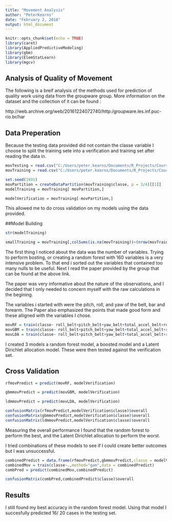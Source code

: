 ---
title: "Movement Analysis"
author: "PeterKearns"
date: "February 2, 2018"
output: html_document
---

```{r setup, include=FALSE}
knitr::opts_chunk$set(echo = TRUE)
library(caret)
library(AppliedPredictiveModeling)
library(gbm)
library(ElemStatLearn)
library(mgcv)
```

## Analysis of Quality of Movement

The following is a breif analysis of the methods used for prediction of quality work using data from the groupware group.  More information on the dataset and the collection of it can be found : 

http://web.archive.org/web/20161224072740/http:/groupware.les.inf.puc-rio.br/har

## Data Preperation

Because the testing data provided did not contain the classe variable I choose to split the training sete into a verification and training set after reading the data in.
```{r dataPrep}
movTesting = read.csv("C:/Users/peter.kearns/Documents/R_Projects/Coursera/data/pml-testing.csv")
movTraining = read.csv("C:/Users/peter.kearns/Documents/R_Projects/Coursera/data/pml-training.csv")

set.seed(1991)
movPartition = createDataPartition(movTraining$classe, p = 3/4)[[1]]
modelTraining = movTraining[ movPartition,]

modelVerification = movTraining[-movPartition,]
```
This allowed me to do cross validation on my models using the data provided.


##Model Building

```{r modeling}
str(modelTraining)

smallTraining = movTraining[,colSums(is.na(movTraining))<(nrow(movTraining)/2)]
```
The first thing I noticed about the data was the number of variables.  Trying to perform bosting, or creating a random forest with 160 variables is a very intensive problem.  To that end i sorted out the variables that contained too many nulls to be useful.  Next I read the paper provided by the group that can be found at the above link.  

The paper was very informative about the nature of the observations, and I decided that I only needed to concern myself with the raw calculations in the begining.  

The variables i started with were the pitch, roll, and yaw of the belt, bar and forearm.  The Paper also emphasized the points that made good form and these alligned with the variables I chose.

```{r modelCreation, results="hide"}
movRF = train(classe~ roll_belt+pitch_belt+yaw_belt+total_accel_belt+roll_arm+pitch_forearm+yaw_forearm+roll_dumbbell+pitch_dumbbell+yaw_dumbbell,data = na.exclude(modelTraining),method="rf")
movGBM = train(classe~ roll_belt+pitch_belt+yaw_belt+total_accel_belt+roll_arm+pitch_forearm+yaw_forearm+roll_dumbbell+pitch_dumbbell+yaw_dumbbell,data = na.exclude(modelTraining), method = "gbm")
movLDA = train(classe~ roll_belt+pitch_belt+yaw_belt+total_accel_belt+roll_arm+pitch_forearm+yaw_forearm+roll_dumbbell+pitch_dumbbell+yaw_dumbbell,data = na.exclude(modelTraining), method = "lda")
```

I created 3 models a random forest model, a boosted model and a Latent Dirichlet allocation model.  These were then  tested against the verification set. 

## Cross Validation
```{r verification}
rfmovPredict = predict(movRF, modelVerification)

gbmmovPredict = predict(movGBM, modelVerification)

ldmmovPredict = predict(movLDA, modelVerification)

confusionMatrix(rfmovPredict,modelVerification$classe)$overall
confusionMatrix(gbmmovPredict,modelVerification$classe)$overall
confusionMatrix(ldmmovPredict,modelVerification$classe)$overall
```
Measuring the overall performance I found that the random forest to perform the best, and the Latent Dirichlet allocation to perform the worst.

I tried combinations of these models to see if I could create better outcomes but I was unsuccessful.

```{r combination}
combinedPredict = data.frame(rfmovPredict,gbmmovPredict,classe = modelVerification$classe)
combinedMov = train(classe~.,method="gam",data = combinedPredict)
combPred = predict(combinedMov,combinedPredict)

confusionMatrix(combPred,combinedPredict$classe)$overall
```
## Results
I still found my best accuracy in the random forest model.  Using that model I succesfully predicted 16/ 20 cases in the testing set.